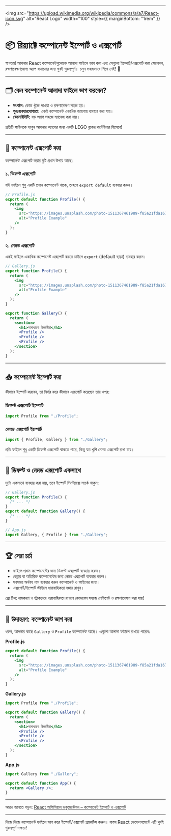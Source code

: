 
---

<img
  src="https://upload.wikimedia.org/wikipedia/commons/a/a7/React-icon.svg"
  alt="React Logo"
  width="100"
  style={{ marginBottom: "1rem" }}
/>

# 📦 রিয়্যাক্টে কম্পোনেন্ট ইম্পোর্ট ও এক্সপোর্ট

স্বাগতম! আপনার React কম্পোনেন্টগুলোকে আলাদা ফাইলে ভাগ করা এবং সেগুলো ইম্পোর্ট/এক্সপোর্ট করা স্কেলেবল, রক্ষণাবেক্ষণযোগ্য অ্যাপ বানানোর জন্য খুবই গুরুত্বপূর্ণ। চলুন সহজভাবে শিখে নেই! 🚀

---

## 🗂️ কেন কম্পোনেন্ট আলাদা ফাইলে ভাগ করবেন?

- **সংগঠন:** কোড খুঁজে পাওয়া ও রক্ষণাবেক্ষণ সহজ হয়।
- **পুনঃব্যবহারযোগ্যতা:** একই কম্পোনেন্ট একাধিক জায়গায় ব্যবহার করা যায়।
- **স্কেলেবিলিটি:** বড় অ্যাপ সহজে ম্যানেজ করা যায়।

<Callout type="info">
  প্রতিটি ফাইলকে ভাবুন আপনার অ্যাপের জন্য একটি LEGO ব্লকের কন্টেইনার হিসেবে!
</Callout>

---

## 🚀 কম্পোনেন্ট এক্সপোর্ট করা

কম্পোনেন্ট এক্সপোর্ট করার দুটি প্রধান উপায় আছে:

### ১. ডিফল্ট এক্সপোর্ট

যদি ফাইলে শুধু একটি প্রধান কম্পোনেন্ট থাকে, তাহলে `export default` ব্যবহার করুন।

```jsx
// Profile.js
export default function Profile() {
  return (
    <img
      src="https://images.unsplash.com/photo-1511367461989-f85a21fda167?auto=format&fit=facearea&w=400&h=400&q=80"
      alt="Profile Example"
    />
  );
}
```

### ২. নেমড এক্সপোর্ট

একই ফাইলে একাধিক কম্পোনেন্ট এক্সপোর্ট করতে চাইলে `export` (default ছাড়া) ব্যবহার করুন।

```jsx
// Gallery.js
export function Profile() {
  return (
    <img
      src="https://images.unsplash.com/photo-1511367461989-f85a21fda167?auto=format&fit=facearea&w=400&h=400&q=80"
      alt="Profile Example"
    />
  );
}

export function Gallery() {
  return (
    <section>
      <h1>অসাধারণ বিজ্ঞানীরা</h1>
      <Profile />
      <Profile />
      <Profile />
    </section>
  );
}
```

---

## 📥 কম্পোনেন্ট ইম্পোর্ট করা

কীভাবে ইম্পোর্ট করবেন, তা নির্ভর করে কীভাবে এক্সপোর্ট করেছেন তার ওপর:

### ডিফল্ট এক্সপোর্ট ইম্পোর্ট

```jsx
import Profile from "./Profile";
```

### নেমড এক্সপোর্ট ইম্পোর্ট

```jsx
import { Profile, Gallery } from "./Gallery";
```

<Callout type="warning">
  প্রতি ফাইলে শুধু একটি ডিফল্ট এক্সপোর্ট থাকতে পারে, কিন্তু যত খুশি নেমড এক্সপোর্ট রাখা যায়।
</Callout>

---

## 🔄 ডিফল্ট ও নেমড এক্সপোর্ট একসাথে

দুটো একসাথে ব্যবহার করা যায়, তবে ইম্পোর্ট সিনট্যাক্সে সতর্ক থাকুন:

```jsx
// Gallery.js
export function Profile() {
  /* ... */
}
export default function Gallery() {
  /* ... */
}

// App.js
import Gallery, { Profile } from "./Gallery";
```

---

## 🏆 সেরা চর্চা

- ফাইলে প্রধান কম্পোনেন্টের জন্য ডিফল্ট এক্সপোর্ট ব্যবহার করুন।
- হেল্পার বা অতিরিক্ত কম্পোনেন্টের জন্য নেমড এক্সপোর্ট ব্যবহার করুন।
- সবসময় অর্থবহ নাম ব্যবহার করুন কম্পোনেন্ট ও ফাইলের জন্য।
- এক্সপোর্ট/ইম্পোর্ট স্টাইলে ধারাবাহিকতা বজায় রাখুন।

<Callout type="success">
  প্রো টিপ: নামকরণ ও স্ট্রাকচারে ধারাবাহিকতা রাখলে কোডবেস সহজে নেভিগেট ও রক্ষণাবেক্ষণ করা যায়!
</Callout>

---

## 🧩 উদাহরণ: কম্পোনেন্ট ভাগ করা

ধরুন, আপনার কাছে `Gallery` ও `Profile` কম্পোনেন্ট আছে। এগুলো আলাদা ফাইলে রাখতে পারেন:

**Profile.js**

```jsx
export default function Profile() {
  return (
    <img
      src="https://images.unsplash.com/photo-1511367461989-f85a21fda167?auto=format&fit=facearea&w=400&h=400&q=80"
      alt="Profile Example"
    />
  );
}
```

**Gallery.js**

```jsx
import Profile from "./Profile";

export default function Gallery() {
  return (
    <section>
      <h1>অসাধারণ বিজ্ঞানীরা</h1>
      <Profile />
      <Profile />
      <Profile />
    </section>
  );
}
```

**App.js**

```jsx
import Gallery from "./Gallery";

export default function App() {
  return <Gallery />;
}
```

---

আরও জানতে পড়ুন: [React অফিসিয়াল ডকুমেন্টেশন – কম্পোনেন্ট ইম্পোর্ট ও এক্সপোর্ট](https://react.dev/learn/importing-and-exporting-components)

---

<Callout type="info">
  নিজে নিজে কম্পোনেন্ট ফাইলে ভাগ করে ইম্পোর্ট/এক্সপোর্ট প্র্যাকটিস করুন। বাস্তব React ডেভেলপমেন্টে এটি খুবই গুরুত্বপূর্ণ দক্ষতা!
</Callout>
